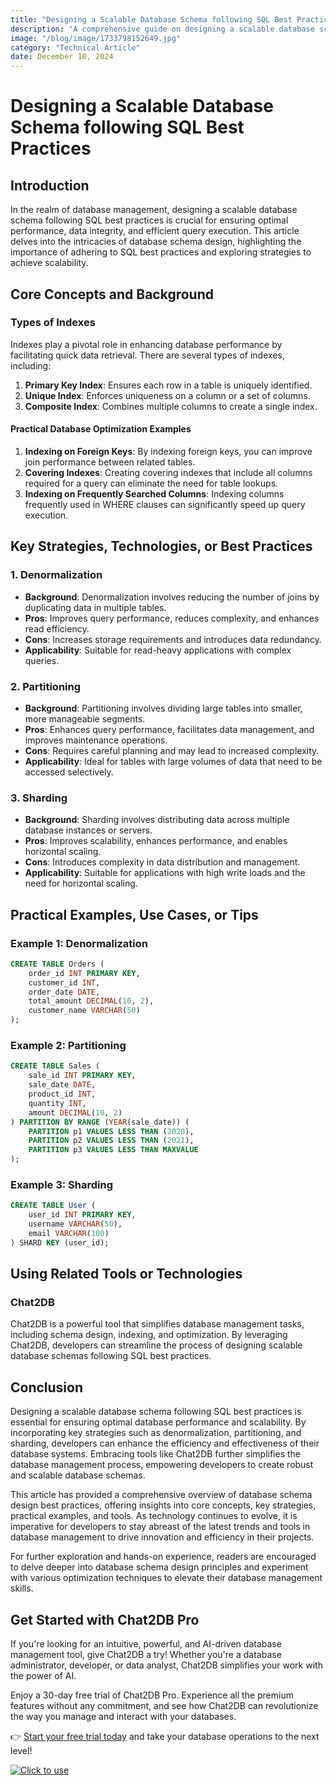 ```yaml
---
title: "Designing a Scalable Database Schema following SQL Best Practices"
description: "A comprehensive guide on designing a scalable database schema following SQL best practices, covering core concepts, key strategies, practical examples, and tools."
image: "/blog/image/1733798152649.jpg"
category: "Technical Article"
date: December 10, 2024
---
```


# Designing a Scalable Database Schema following SQL Best Practices

## Introduction

In the realm of database management, designing a scalable database schema following SQL best practices is crucial for ensuring optimal performance, data integrity, and efficient query execution. This article delves into the intricacies of database schema design, highlighting the importance of adhering to SQL best practices and exploring strategies to achieve scalability.

## Core Concepts and Background

### Types of Indexes

Indexes play a pivotal role in enhancing database performance by facilitating quick data retrieval. There are several types of indexes, including:

1. **Primary Key Index**: Ensures each row in a table is uniquely identified.
2. **Unique Index**: Enforces uniqueness on a column or a set of columns.
3. **Composite Index**: Combines multiple columns to create a single index.

#### Practical Database Optimization Examples

1. **Indexing on Foreign Keys**: By indexing foreign keys, you can improve join performance between related tables.
2. **Covering Indexes**: Creating covering indexes that include all columns required for a query can eliminate the need for table lookups.
3. **Indexing on Frequently Searched Columns**: Indexing columns frequently used in WHERE clauses can significantly speed up query execution.

## Key Strategies, Technologies, or Best Practices

### 1. Denormalization

- **Background**: Denormalization involves reducing the number of joins by duplicating data in multiple tables.
- **Pros**: Improves query performance, reduces complexity, and enhances read efficiency.
- **Cons**: Increases storage requirements and introduces data redundancy.
- **Applicability**: Suitable for read-heavy applications with complex queries.

### 2. Partitioning

- **Background**: Partitioning involves dividing large tables into smaller, more manageable segments.
- **Pros**: Enhances query performance, facilitates data management, and improves maintenance operations.
- **Cons**: Requires careful planning and may lead to increased complexity.
- **Applicability**: Ideal for tables with large volumes of data that need to be accessed selectively.

### 3. Sharding

- **Background**: Sharding involves distributing data across multiple database instances or servers.
- **Pros**: Improves scalability, enhances performance, and enables horizontal scaling.
- **Cons**: Introduces complexity in data distribution and management.
- **Applicability**: Suitable for applications with high write loads and the need for horizontal scaling.

## Practical Examples, Use Cases, or Tips

### Example 1: Denormalization

```sql
CREATE TABLE Orders (
    order_id INT PRIMARY KEY,
    customer_id INT,
    order_date DATE,
    total_amount DECIMAL(10, 2),
    customer_name VARCHAR(50)
);
```

### Example 2: Partitioning

```sql
CREATE TABLE Sales (
    sale_id INT PRIMARY KEY,
    sale_date DATE,
    product_id INT,
    quantity INT,
    amount DECIMAL(10, 2)
) PARTITION BY RANGE (YEAR(sale_date)) (
    PARTITION p1 VALUES LESS THAN (2020),
    PARTITION p2 VALUES LESS THAN (2021),
    PARTITION p3 VALUES LESS THAN MAXVALUE
);
```

### Example 3: Sharding

```sql
CREATE TABLE User (
    user_id INT PRIMARY KEY,
    username VARCHAR(50),
    email VARCHAR(100)
) SHARD KEY (user_id);
```

## Using Related Tools or Technologies

### Chat2DB

Chat2DB is a powerful tool that simplifies database management tasks, including schema design, indexing, and optimization. By leveraging Chat2DB, developers can streamline the process of designing scalable database schemas following SQL best practices.

## Conclusion

Designing a scalable database schema following SQL best practices is essential for ensuring optimal database performance and scalability. By incorporating key strategies such as denormalization, partitioning, and sharding, developers can enhance the efficiency and effectiveness of their database systems. Embracing tools like Chat2DB further simplifies the database management process, empowering developers to create robust and scalable database schemas.

This article has provided a comprehensive overview of database schema design best practices, offering insights into core concepts, key strategies, practical examples, and tools. As technology continues to evolve, it is imperative for developers to stay abreast of the latest trends and tools in database management to drive innovation and efficiency in their projects.

For further exploration and hands-on experience, readers are encouraged to delve deeper into database schema design principles and experiment with various optimization techniques to elevate their database management skills.

## Get Started with Chat2DB Pro

If you're looking for an intuitive, powerful, and AI-driven database management tool, give Chat2DB a try! Whether you're a database administrator, developer, or data analyst, Chat2DB simplifies your work with the power of AI.

Enjoy a 30-day free trial of Chat2DB Pro. Experience all the premium features without any commitment, and see how Chat2DB can revolutionize the way you manage and interact with your databases.

👉 [Start your free trial today](https://chat2db.ai/pricing) and take your database operations to the next level!


[![Click to use](/image/blog/bg/chat2db.jpg)](https://chat2db.ai/)

